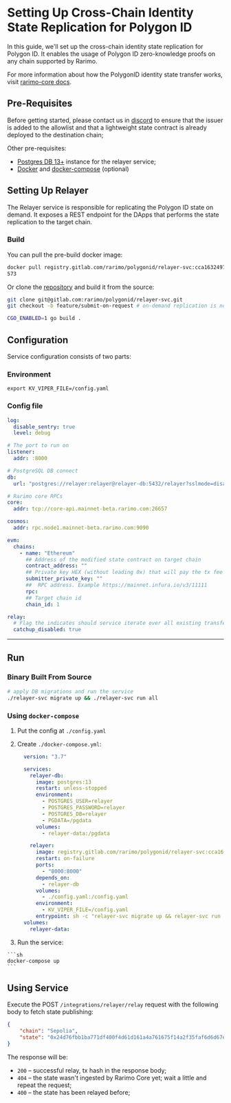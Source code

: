 # Setting Up Cross-Chain Identity State Replication for Polygon ID

In this guide, we'll set up the cross-chain identity state replication for Polygon ID. It enables the usage of Polygon ID zero-knowledge proofs on any chain supported by Rarimo.

For more information about how the PolygonID identity state transfer works, visit [rarimo-core docs](https://github.com/rarimo/rarimo-core/blob/master/docs/common/bridging/002-identity.md).

## Pre-Requisites

Before getting started, please contact us in [discord](https://discordapp.com/invite/rarimoprotocol) to ensure that the issuer is added to the allowlist and that a lightweight state contract is already deployed to the destination chain;

Other pre-requisites:
- [Postgres DB 13+](https://www.postgresql.org/download/) instance for the relayer service;
- [Docker](https://docs.docker.com/engine/install/) and [docker-compose](https://docs.docker.com/compose/install/) (optional)

## Setting Up Relayer

The Relayer service is responsible for replicating the Polygon ID state on demand. It exposes a REST endpoint for the DApps that performs the state replication to the target chain.

### Build

You can pull the pre-build docker image:

```sh
docker pull registry.gitlab.com/rarimo/polygonid/relayer-svc:cca1632497291b16a696df42eb8fe5649407df0746002d9c402dc978-1697195756716
573
```

Or clone the  [repository](https://gitlab.com/rarimo/polygonid/relayer-svc) and build it from the source:

<!-- TODO: fix docker image -->

```sh
git clone git@gitlab.com:rarimo/polygonid/relayer-svc.git
git checkout -b feature/submit-on-request # on-demand replication is not merged to the main yet

CGO_ENABLED=1 go build .
```

## Configuration

Service configuration consists of two parts:

### Environment

```shell
export KV_VIPER_FILE=/config.yaml
```

### Config file

```yaml
log:
  disable_sentry: true
  level: debug

# The port to run on
listener:
  addr: :8000

# PostgreSQL DB connect
db:
  url: "postgres://relayer:relayer@relayer-db:5432/relayer?sslmode=disable"

# Rarimo core RPCs
core:
  addr: tcp://core-api.mainnet-beta.rarimo.com:26657

cosmos:
  addr: rpc.node1.mainnet-beta.rarimo.com:9090

evm:
  chains:
    - name: "Ethereum"
      ## Address of the modified state contract on target chain
      contract_address: ""
      ## Private key HEX (without leading 0x) that will pay the tx fee
      submitter_private_key: ""
      ##  RPC address. Example https://mainnet.infura.io/v3/11111
      rpc:
      ## Target chain id
      chain_id: 1

relay:
  # Flag the indicates should service iterate over all existing transfer operation and fill the database
  catchup_disabled: true
```

----

## Run

### Binary Built From Source

```sh
# apply DB migrations and run the service
./relayer-svc migrate up && ./relayer-svc run all
```

### Using `docker-compose`

1. Put the config at `./config.yaml`
1. Create `./docker-compose.yml`:
    ```yaml
      version: "3.7"

      services:
        relayer-db:
          image: postgres:13
          restart: unless-stopped
          environment:
            - POSTGRES_USER=relayer
            - POSTGRES_PASSWORD=relayer
            - POSTGRES_DB=relayer
            - PGDATA=/pgdata
          volumes:
            - relayer-data:/pgdata

        relayer:
          image: registry.gitlab.com/rarimo/polygonid/relayer-svc:cca1632497291b16a696df42eb8fe5649407df0746002d9c402dc978-1697195756716
          restart: on-failure
          ports:
            - "8000:8000"
          depends_on:
            - relayer-db
          volumes:
            - ./config.yaml:/config.yaml
          environment:
            - KV_VIPER_FILE=/config.yaml
          entrypoint: sh -c "relayer-svc migrate up && relayer-svc run all"
      volumes:
        relayer-data:
    ```

  1. Run the service:

    ```sh
    docker-compose up
    ```

## Using Service

Execute the POST `/integrations/relayer/relay` request with the following body to fetch state publishing:

```json
{
    "chain": "Sepolia",
    "state": "0x24d76fbb1ba771df400f4d61d161a4a761675f14a2f35faf6d6d67e6d8be5fe6"
}
```

The response will be:

- `200` – successful relay, tx hash in the response body;
- `404` – the state wasn't ingested by Rarimo Core yet; wait a little and repeat the request;
- `400` – the state has been relayed before;  <!-- TODO: fix me -->
